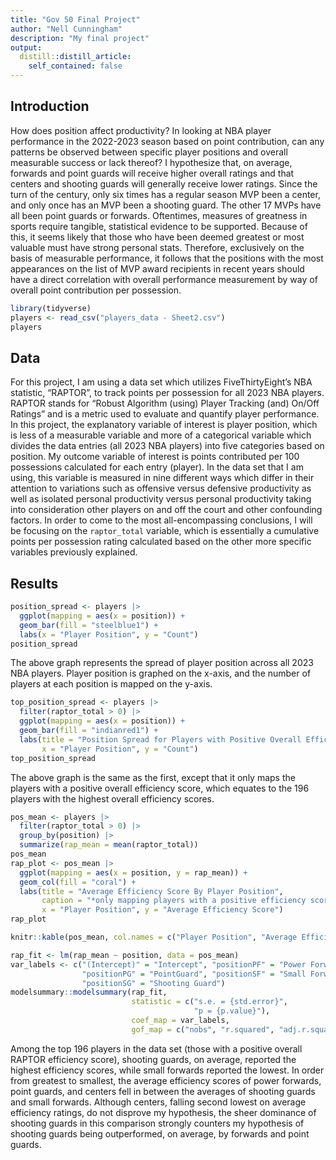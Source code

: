 ```yaml
---
title: "Gov 50 Final Project"
author: "Nell Cunningham"
description: "My final project"
output:
  distill::distill_article:
    self_contained: false
---
```




## Introduction

How does position affect productivity? In looking at NBA player performance in the 2022-2023 season based on point contribution, can any patterns be observed between specific player positions and overall measurable success or lack thereof? I hypothesize that, on average, forwards and point guards will receive higher overall ratings and that centers and shooting guards will generally receive lower ratings. Since the turn of the century, only six times has a regular season MVP been a center, and only once has an MVP been a shooting guard. The other 17 MVPs have all been point guards or forwards. Oftentimes, measures of greatness in sports require tangible, statistical evidence to be supported. Because of this, it seems likely that those who have been deemed greatest or most valuable must have strong personal stats. Therefore, exclusively on the basis of measurable performance, it follows that the positions with the most appearances on the list of MVP award recipients in recent years should have a direct correlation with overall performance measurement by way of overall point contribution per possession.

```r
library(tidyverse)
players <- read_csv("players_data - Sheet2.csv")
players
```
## Data

For this project, I am using a data set which utilizes FiveThirtyEight's NBA statistic, "RAPTOR", to track points per possession for all 2023 NBA players. RAPTOR stands for "Robust Algorithm (using) Player Tracking (and) On/Off Ratings" and is a metric used to evaluate and quantify player performance. In this project, the explanatory variable of interest is player position, which is less of a measurable variable and more of a categorical variable which divides the data entries (all 2023 NBA players) into five categories based on position. My outcome variable of interest is points contributed per 100 possessions calculated for each entry (player). In the data set that I am using, this variable is measured in nine different ways which differ in their attention to variations such as offensive versus defensive productivity as well as isolated personal productivity versus personal productivity taking into consideration other players on and off the court and other confounding factors. In order to come to the most all-encompassing conclusions, I will be focusing on the `raptor_total` variable, which is essentially a cumulative points per possession rating calculated based on the other more specific variables previously explained. 

## Results 

```r
position_spread <- players |>
  ggplot(mapping = aes(x = position)) +
  geom_bar(fill = "steelblue1") +
  labs(x = "Player Position", y = "Count")
position_spread
```
The above graph represents the spread of player position across all 2023 NBA players. Player position is graphed on the x-axis, and the number of players at each position is mapped on the y-axis. 
```r
top_position_spread <- players |>
  filter(raptor_total > 0) |>
  ggplot(mapping = aes(x = position)) +
  geom_bar(fill = "indianred1") +
  labs(title = "Position Spread for Players with Positive Overall Efficiency Scores", 
       x = "Player Position", y = "Count")
top_position_spread
```
The above graph is the same as the first, except that it only maps the players with a positive overall efficiency score, which equates to the 196 players with the highest overall efficiency scores.
```r
pos_mean <- players |>
  filter(raptor_total > 0) |>
  group_by(position) |>
  summarize(rap_mean = mean(raptor_total))
pos_mean
rap_plot <- pos_mean |>
  ggplot(mapping = aes(x = position, y = rap_mean)) +
  geom_col(fill = "coral") +
  labs(title = "Average Efficiency Score By Player Position", 
       caption = "*only mapping players with a positive efficiency score", 
       x = "Player Position", y = "Average Efficiency Score")
rap_plot
```

```r
knitr::kable(pos_mean, col.names = c("Player Position", "Average Efficiency Score"))
```

```r
rap_fit <- lm(rap_mean ~ position, data = pos_mean)
var_labels <- c("(Intercept)" = "Intercept", "positionPF" = "Power Forward",
                "positionPG" = "PointGuard", "positionSF" = "Small Forward", 
                "positionSG" = "Shooting Guard")
modelsummary::modelsummary(rap_fit,
                           statistic = c("s.e. = {std.error}",
                                         "p = {p.value}"),
                           coef_map = var_labels,
                           gof_map = c("nobs", "r.squared", "adj.r.squared"))
```

Among the top 196 players in the data set (those with a positive overall RAPTOR efficiency score), shooting guards, on average, reported the highest efficiency scores, while small forwards reported the lowest. In order from greatest to smallest, the average efficiency scores of power forwards, point guards, and centers fell in between the averages of shooting guards and small forwards. Although centers, falling second lowest on average efficiency ratings, do not disprove my hypothesis, the sheer dominance of shooting guards in this comparison strongly counters my hypothesis of shooting guards being outperformed, on average, by forwards and point guards. 













